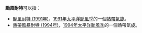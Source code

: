 '''颱風耐特'''可以指：
*[[颱風耐特_(1991年)|颱風耐特 (1991年)]]，[[1991年太平洋颱風季|1991年太平洋颱風季]]的一個[[熱帶氣旋|熱帶氣旋]]。
*[[熱帶風暴耐特_(1994年)|熱帶風暴耐特 (1994年)]]，[[1994年太平洋颱風季|1994年太平洋颱風季]]的一個熱帶氣旋。

{{disambig|cat=热带气旋消歧义}}